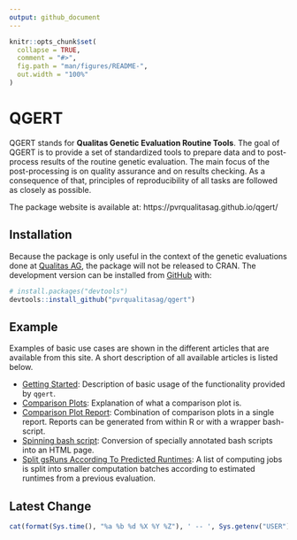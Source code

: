 ```yaml
---
output: github_document
---
```


<!-- README.md is generated from README.Rmd. Please edit that file -->

```r
knitr::opts_chunk$set(
  collapse = TRUE,
  comment = "#>",
  fig.path = "man/figures/README-",
  out.width = "100%"
)
```


# QGERT

<!-- badges: start -->
<!-- badges: end -->

QGERT stands for **Qualitas Genetic Evaluation Routine Tools**. The goal of QGERT is to provide a set of standardized tools to prepare data and to post-process results of the routine genetic evaluation. The main focus of the post-processing is on quality assurance and on results checking. As a consequence of that, principles of reproducibility of all tasks are followed as closely as possible.

The package website is available at: https://pvrqualitasag.github.io/qgert/


## Installation

Because the package is only useful in the context of the genetic evaluations done at [Qualitas AG](https://qualitasag.ch), the package will not be released to CRAN. The development version can be installed from [GitHub](https://github.com/) with:

```r
# install.packages("devtools")
devtools::install_github("pvrqualitasag/qgert")
```


## Example

Examples of basic use cases are shown in the different articles that are available from this site. A short description of all available articles is listed below.

* [Getting Started](https://pvrqualitasag.github.io/qgert/articles/qgert_getting_started.html): Description of basic usage of the functionality provided by `qgert`.
* [Comparison Plots](https://pvrqualitasag.github.io/qgert/articles/comparison_plots.html): Explanation of what a comparison plot is.
* [Comparison Plot Report](https://pvrqualitasag.github.io/qgert/articles/comparison_plot_report.html): Combination of comparison plots in a single report. Reports can be generated from within R or with a wrapper bash-script.
* [Spinning bash script](https://pvrqualitasag.github.io/qgert/articles/spin_bash_script.html): Conversion of specially annotated bash scripts into an HTML page.
* [Split gsRuns According To Predicted Runtimes](https://pvrqualitasag.github.io/qgert/articles/split_gsruns_sorted_rt.html): A list of computing jobs is split into smaller computation batches according to estimated runtimes from a previous evaluation.


## Latest Change
```r
cat(format(Sys.time(), "%a %b %d %X %Y %Z"), ' -- ', Sys.getenv("USER"), '\n')
```

